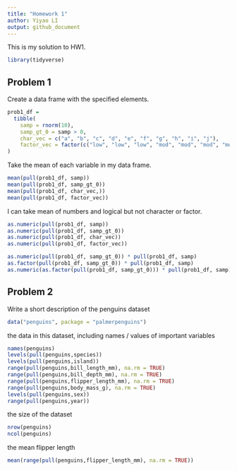 ```yaml
---
title: "Homework 1"
author: Yiyao LI
output: github_document
---
```


This is my solution to HW1. 

```r
library(tidyverse)
```


## Problem 1

Create a data frame with the specified elements.

```r
prob1_df = 
  tibble(
    samp = rnorm(10),
    samp_gt_0 = samp > 0,
    char_vec = c("a", "b", "c", "d", "e", "f", "g", "h", "i", "j"),
    factor_vec = factor(c("low", "low", "low", "mod", "mod", "mod", "mod", "high", "high", "high"))
)
```

Take the mean of each variable in my data frame.

```r
mean(pull(prob1_df, samp))
mean(pull(prob1_df, samp_gt_0))
mean(pull(prob1_df, char_vec,))
mean(pull(prob1_df, factor_vec))
```

I can take mean of numbers and logical but not character or factor.

```r
as.numeric(pull(prob1_df, samp))
as.numeric(pull(prob1_df, samp_gt_0))
as.numeric(pull(prob1_df, char_vec))
as.numeric(pull(prob1_df, factor_vec))
```

```r
as.numeric(pull(prob1_df, samp_gt_0)) * pull(prob1_df, samp)
as.factor(pull(prob1_df, samp_gt_0)) * pull(prob1_df, samp)
as.numeric(as.factor(pull(prob1_df, samp_gt_0))) * pull(prob1_df, samp)
```

## Problem 2

Write a short description of the penguins dataset

```r
data("penguins", package = "palmerpenguins")
```

the data in this dataset, including names / values of important variables

```r
names(penguins)
levels(pull(penguins,species))
levels(pull(penguins,island))
range(pull(penguins,bill_length_mm), na.rm = TRUE)
range(pull(penguins,bill_depth_mm), na.rm = TRUE)
range(pull(penguins,flipper_length_mm), na.rm = TRUE)
range(pull(penguins,body_mass_g), na.rm = TRUE)
levels(pull(penguins,sex))
range(pull(penguins,year))
```

the size of the dataset 

```r
nrow(penguins)
ncol(penguins)
```

the mean flipper length

```r
mean(range(pull(penguins,flipper_length_mm), na.rm = TRUE))
```



